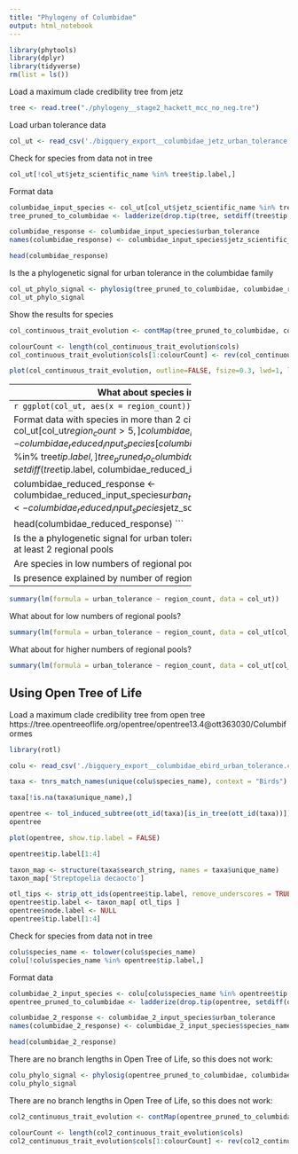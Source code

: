 ```yaml
---
title: "Phylogeny of Columbidae"
output: html_notebook
---
```


```r
library(phytools)
library(dplyr)
library(tidyverse)
rm(list = ls())
```


Load a maximum clade credibility tree from jetz
```r
tree <- read.tree("./phylogeny__stage2_hackett_mcc_no_neg.tre")
```

Load urban tolerance data
```r
col_ut <- read_csv('./bigquery_export__columbidae_jetz_urban_tolerance.csv')
```

Check for species from data not in tree
```r
col_ut[!col_ut$jetz_scientific_name %in% tree$tip.label,]
```


Format data
```r
columbidae_input_species <- col_ut[col_ut$jetz_scientific_name %in% tree$tip.label,]
tree_pruned_to_columbidae <- ladderize(drop.tip(tree, setdiff(tree$tip.label, col_ut$jetz_scientific_name)))

columbidae_response <- columbidae_input_species$urban_tolerance
names(columbidae_response) <- columbidae_input_species$jetz_scientific_name

head(columbidae_response)
```

Is the a phylogenetic signal for urban tolerance in the columbidae family
```r
col_ut_phylo_signal <- phylosig(tree_pruned_to_columbidae, columbidae_response, method="lambda", test=TRUE)
col_ut_phylo_signal
```

Show the results for species
```r
col_continuous_trait_evolution <- contMap(tree_pruned_to_columbidae, columbidae_response)

colourCount <- length(col_continuous_trait_evolution$cols)
col_continuous_trait_evolution$cols[1:colourCount] <- rev(col_continuous_trait_evolution$col[1:colourCount])
```

```r
plot(col_continuous_trait_evolution, outline=FALSE, fsize=0.3, lwd=1, leg.txt="Cities/Regional Pools", type = "fan")
```

----
What about species in very few regional pools?
----------------------------------------------
```r
ggplot(col_ut, aes(x = region_count)) + geom_bar()
```

Format data with species in more than 2 cities
```r
columbidae_reduced_input_species <- col_ut[col_ut$region_count > 5,]
columbidae_reduced_input_species <- columbidae_reduced_input_species[columbidae_reduced_input_species$jetz_scientific_name %in% tree$tip.label,]
tree_pruned_to_columbidae_reduced <- ladderize(drop.tip(tree, setdiff(tree$tip.label, columbidae_reduced_input_species$jetz_scientific_name)))

columbidae_reduced_response <- columbidae_reduced_input_species$urban_tolerance
names(columbidae_reduced_response) <- columbidae_reduced_input_species$jetz_scientific_name

head(columbidae_reduced_response)
```

Is the a phylogenetic signal for urban tolerance in the columbidae family with species in at least 2 regional pools
```r
col_ut_reduced_phylo_signal <- phylosig(tree_pruned_to_columbidae_reduced, columbidae_reduced_response, method="lambda", test=TRUE)
col_ut_reduced_phylo_signal
```

Are species in low numbers of regional pool mostly present or absent?
```r
ggplot(col_ut[col_ut$region_count < 5,], aes(x = urban_tolerance)) + geom_bar()
```

Is presence explained by number of regions?
-------------------------------------------
```r
summary(lm(formula = urban_tolerance ~ region_count, data = col_ut))
```

What about for low numbers of regional pools?
```r
summary(lm(formula = urban_tolerance ~ region_count, data = col_ut[col_ut$region_count < 5,]))
```

What about for higher numbers of regional pools?
```r
summary(lm(formula = urban_tolerance ~ region_count, data = col_ut[col_ut$region_count > 5, ]))
```

Using Open Tree of Life
-----------------------
Load a maximum clade credibility tree from open tree
https://tree.opentreeoflife.org/opentree/opentree13.4@ott363030/Columbiformes

```r
library(rotl)
```

```r
colu <- read_csv('./bigquery_export__columbidae_ebird_urban_tolerance.csv')
```


```r
taxa <- tnrs_match_names(unique(colu$species_name), context = "Birds")
```

```r
taxa[!is.na(taxa$unique_name),]
```

```r
opentree <- tol_induced_subtree(ott_id(taxa)[is_in_tree(ott_id(taxa))])
opentree
```

```r
plot(opentree, show.tip.label = FALSE)
```

```r
opentree$tip.label[1:4]
```

```r
taxon_map <- structure(taxa$search_string, names = taxa$unique_name)
taxon_map['Streptopelia decaocto']
```

```r
otl_tips <- strip_ott_ids(opentree$tip.label, remove_underscores = TRUE)
opentree$tip.label <- taxon_map[ otl_tips ]
opentree$node.label <- NULL
opentree$tip.label[1:4]
```


Check for species from data not in tree
```r
colu$species_name <- tolower(colu$species_name)
colu[!colu$species_name %in% opentree$tip.label,]
```

Format data
```r
columbidae_2_input_species <- colu[colu$species_name %in% opentree$tip.label,]
opentree_pruned_to_columbidae <- ladderize(drop.tip(opentree, setdiff(opentree$tip.label, colu$species_name)))

columbidae_2_response <- columbidae_2_input_species$urban_tolerance
names(columbidae_2_response) <- columbidae_2_input_species$species_name

head(columbidae_2_response)
```

There are no branch lengths in Open Tree of Life, so this does not work:
```r
colu_phylo_signal <- phylosig(opentree_pruned_to_columbidae, columbidae_2_response, method="lambda", test=TRUE)
colu_phylo_signal
```

There are no branch lengths in Open Tree of Life, so this does not work:
```r
col2_continuous_trait_evolution <- contMap(opentree_pruned_to_columbidae, columbidae_2_response)

colourCount <- length(col2_continuous_trait_evolution$cols)
col2_continuous_trait_evolution$cols[1:colourCount] <- rev(col2_continuous_trait_evolution$col[1:colourCount])
```
